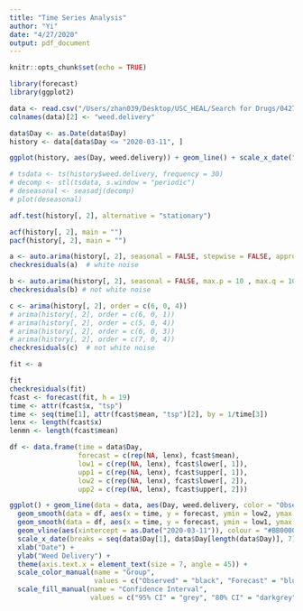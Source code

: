 ```yaml
---
title: "Time Series Analysis"
author: "Yi"
date: "4/27/2020"
output: pdf_document
---
```


```r
knitr::opts_chunk$set(echo = TRUE)
```

```r
library(forecast)
library(ggplot2)
```

```r
data <- read.csv("/Users/zhan039/Desktop/USC_HEAL/Search for Drugs/04272020/United States.csv", header = T, skip = 2)
colnames(data)[2] <- "weed.delivery"
```

```r
data$Day <- as.Date(data$Day)
history <- data[data$Day <= "2020-03-11", ]

ggplot(history, aes(Day, weed.delivery)) + geom_line() + scale_x_date("Month") + ylab("Daily weed delivery") 

# tsdata <- ts(history$weed.delivery, frequency = 30)
# decomp <- stl(tsdata, s.window = "periodic")
# deseasonal <- seasadj(decomp)
# plot(deseasonal)

adf.test(history[, 2], alternative = "stationary")

acf(history[, 2], main = "")
pacf(history[, 2], main = "")

a <- auto.arima(history[, 2], seasonal = FALSE, stepwise = FALSE, approximation = FALSE)  # 0 0 5
checkresiduals(a)  # white noise

b <- auto.arima(history[, 2], seasonal = FALSE, max.p = 10 , max.q = 10, approximation = FALSE)  # 0 0 1
checkresiduals(b) # not white noise

c <- arima(history[, 2], order = c(6, 0, 4))
# arima(history[, 2], order = c(6, 0, 1))
# arima(history[, 2], order = c(5, 0, 4))
# arima(history[, 2], order = c(6, 0, 3))
# arima(history[, 2], order = c(7, 0, 4))
checkresiduals(c)  # not white noise

fit <- a

```

```r
fit
checkresiduals(fit)
fcast <- forecast(fit, h = 19)
time <- attr(fcast$x, "tsp")
time <- seq(time[1], attr(fcast$mean, "tsp")[2], by = 1/time[3])
lenx <- length(fcast$x)
lenmn <- length(fcast$mean)

df <- data.frame(time = data$Day,
                 forecast = c(rep(NA, lenx), fcast$mean),
                 low1 = c(rep(NA, lenx), fcast$lower[, 1]),
                 upp1 = c(rep(NA, lenx), fcast$upper[, 1]),
                 low2 = c(rep(NA, lenx), fcast$lower[, 2]),
                 upp2 = c(rep(NA, lenx), fcast$upper[, 2]))

ggplot() + geom_line(data = data, aes(Day, weed.delivery, color = "Observed")) + 
  geom_smooth(data = df, aes(x = time, y = forecast, ymin = low2, ymax = upp2, fill = "95% CI", colour = "Forecast"), stat = "identity", na.rm = T, size = 0.5) +
  geom_smooth(data = df, aes(x = time, y = forecast, ymin = low1, ymax = upp1, fill = "80% CI"), stat = "identity", na.rm = T, size = 0.5) + 
  geom_vline(aes(xintercept = as.Date("2020-03-11")), colour = "#BB0000", linetype = "dashed") +
  scale_x_date(breaks = seq(data$Day[1], data$Day[length(data$Day)], 7), labels = seq(data$Day[1], data$Day[length(data$Day)], 7)) +
  xlab("Date") + 
  ylab("Weed Delivery") +
  theme(axis.text.x = element_text(size = 7, angle = 45)) +
  scale_color_manual(name = "Group",
                     values = c("Observed" = "black", "Forecast" = "blue")) +
  scale_fill_manual(name = "Confidence Interval",
                    values = c("95% CI" = "grey", "80% CI" = "darkgrey"))
 


```

